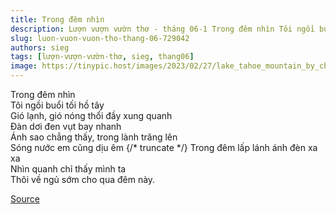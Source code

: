 ```yaml
---
title: Trong đêm nhìn
description: Lượn vượn vườn thơ - tháng 06-1 Trong đêm nhìn Tôi ngồi buổi tối hồ tây
slug: luon-vuon-vuon-tho-thang-06-729042
authors: sieg
tags: [lượn-vượn-vườn-thơ, sieg, thang06]
image: https://tinypic.host/images/2023/02/27/lake_tahoe_mountain_by_chateaugrief_dclhs1r-pre.th.jpg
---
```


Trong đêm nhìn\
Tôi ngồi buổi tối hồ tây\
Gió lạnh, gió nóng thổi đầy xung quanh\
Đàn dơi đen vụt bay nhanh\
Ánh sao chẳng thấy, trong lành trăng lên\
Sóng nước em cũng dịu êm
{/* truncate */}
Trong đêm lấp lánh ánh đèn xa xa\
Nhìn quanh chỉ thấy mình ta\
Thôi về ngủ sớm cho qua đêm này.

[Source](https://www.facebook.com/ape.poem/posts/pfbid02P44UE9R6gtZfzcfBU5g6NQ3e2cvGkvQLvnQM1NJxH4h6cSrpucXUPJvsMvaMXQVMl)
